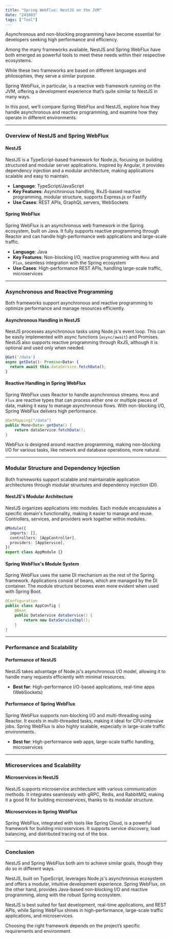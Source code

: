 ```yaml
---
title: "Spring WebFlux: NestJS on the JVM"
date: "241003"
tags: ["Tool"]
---
```


Asynchronous and non-blocking programming have become essential for developers seeking high performance and efficiency.

Among the many frameworks available, NestJS and Spring WebFlux have both emerged as powerful tools to meet these needs within their respective ecosystems.

While these two frameworks are based on different languages and philosophies, they serve a similar purpose.

Spring WebFlux, in particular, is a reactive web framework running on the JVM, offering a development experience that’s quite similar to NestJS in many ways.

In this post, we’ll compare Spring WebFlux and NestJS, explore how they handle asynchronous and reactive programming, and examine how they operate in different environments.

---

### Overview of NestJS and Spring WebFlux

#### NestJS

NestJS is a TypeScript-based framework for Node.js, focusing on building structured and modular server applications. Inspired by Angular, it provides dependency injection and a modular architecture, making applications scalable and easy to maintain.

- **Language**: TypeScript/JavaScript
- **Key Features**: Asynchronous handling, RxJS-based reactive programming, modular structure, supports Express.js or Fastify
- **Use Cases**: REST APIs, GraphQL servers, WebSockets

#### Spring WebFlux

Spring WebFlux is an asynchronous web framework in the Spring ecosystem, built on Java. It fully supports reactive programming through Reactor and can handle high-performance web applications and large-scale traffic.

- **Language**: Java
- **Key Features**: Non-blocking I/O, reactive programming with `Mono` and `Flux`, seamless integration with the Spring ecosystem
- **Use Cases**: High-performance REST APIs, handling large-scale traffic, microservices

---

### Asynchronous and Reactive Programming

Both frameworks support asynchronous and reactive programming to optimize performance and manage resources efficiently.

#### Asynchronous Handling in NestJS

NestJS processes asynchronous tasks using Node.js's event loop. This can be easily implemented with async functions (`async/await`) and Promises. NestJS also supports reactive programming through RxJS, although it is optional and used only when needed.

```typescript
@Get('/data')
async getData(): Promise<Data> {
  return await this.dataService.fetchData();
}
```

#### Reactive Handling in Spring WebFlux

Spring WebFlux uses Reactor to handle asynchronous streams. `Mono` and `Flux` are reactive types that can process either one or multiple pieces of data, making it easy to manage asynchronous flows. With non-blocking I/O, Spring WebFlux delivers high performance.

```java
@GetMapping("/data")
public Mono<Data> getData() {
    return dataService.fetchData();
}
```

WebFlux is designed around reactive programming, making non-blocking I/O for various tasks, like network and database operations, more natural.

---

### Modular Structure and Dependency Injection

Both frameworks support scalable and maintainable application architectures through modular structures and dependency injection (DI).

#### NestJS's Modular Architecture

NestJS organizes applications into modules. Each module encapsulates a specific domain's functionality, making it easier to manage and reuse. Controllers, services, and providers work together within modules.

```typescript
@Module({
  imports: [],
  controllers: [AppController],
  providers: [AppService],
})
export class AppModule {}
```

#### Spring WebFlux's Module System

Spring WebFlux uses the same DI mechanism as the rest of the Spring framework. Applications consist of beans, which are managed by the DI container. The module structure becomes even more evident when used with Spring Boot.

```java
@Configuration
public class AppConfig {
    @Bean
    public DataService dataService() {
        return new DataServiceImpl();
    }
}
```

---

### Performance and Scalability

#### Performance of NestJS

NestJS takes advantage of Node.js's asynchronous I/O model, allowing it to handle many requests efficiently with minimal resources.

- **Best for**: High-performance I/O-based applications, real-time apps (WebSockets)

#### Performance of Spring WebFlux

Spring WebFlux supports non-blocking I/O and multi-threading using Reactor. It excels in multi-threaded tasks, making it ideal for CPU-intensive jobs. Spring WebFlux is also highly scalable, especially in large-scale traffic environments.

- **Best for**: High-performance web apps, large-scale traffic handling, microservices

---

### Microservices and Scalability

#### Microservices in NestJS

NestJS supports microservice architecture with various communication methods. It integrates seamlessly with gRPC, Redis, and RabbitMQ, making it a good fit for building microservices, thanks to its modular structure.

#### Microservices in Spring WebFlux

Spring WebFlux, integrated with tools like Spring Cloud, is a powerful framework for building microservices. It supports service discovery, load balancing, and distributed tracing out of the box.

---

### Conclusion

NestJS and Spring WebFlux both aim to achieve similar goals, though they do so in different ways.

NestJS, built on TypeScript, leverages Node.js's asynchronous ecosystem and offers a modular, intuitive development experience. Spring WebFlux, on the other hand, provides Java-based non-blocking I/O and reactive programming, along with the robust Spring ecosystem.

NestJS is best suited for fast development, real-time applications, and REST APIs, while Spring WebFlux shines in high-performance, large-scale traffic applications, and microservices.

Choosing the right framework depends on the project’s specific requirements and environment.
